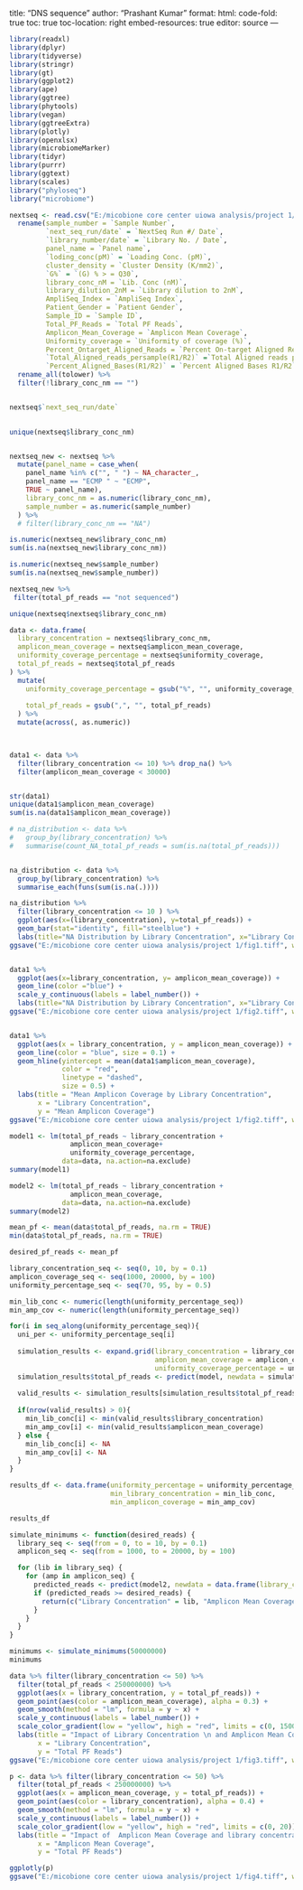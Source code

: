 title: "DNS sequence"
author: "Prashant Kumar"
format: 
  html:
    code-fold: true
    toc: true
    toc-location: right
    embed-resources: true
editor: source
---

```{r message=FALSE, warning=FALSE, echo=FALSE}
library(readxl)
library(dplyr)
library(tidyverse)
library(stringr)
library(gt)
library(ggplot2)
library(ape)
library(ggtree)
library(phytools)
library(vegan)
library(ggtreeExtra)
library(plotly)
library(openxlsx)
library(microbiomeMarker)
library(tidyr)
library(purrr)
library(ggtext)
library(scales)
library("phyloseq")
library("microbiome")
```

```{r}
nextseq <- read.csv("E:/micobione core center uiowa analysis/project 1/ECMP NextSeq Run Metrics_2.csv", check.names = FALSE) %>% 
  rename(sample_number = `Sample Number`,
         `next_seq_run/date` = `NextSeq Run #/ Date`,
         `library_number/date` = `Library No. / Date`,
         panel_name = `Panel name`,
         `loding_conc(pM)` = `Loading Conc. (pM)`,
         cluster_density = `Cluster Density (K/mm2)`,
         `G%` = `(G) % > = Q30`,
         library_conc_nM = `Lib. Conc (nM)`,
         library_dilution_2nM = `Library dilution to 2nM`,
         AmpliSeq_Index = `AmpliSeq Index`,
         Patient_Gender = `Patient Gender`,
         Sample_ID = `Sample ID`,
         Total_PF_Reads = `Total PF Reads`,
         Amplicon_Mean_Coverage = `Amplicon Mean Coverage`,
         Uniformity_coverage = `Uniformity of coverage (%)`,
         Percent_Ontarget_Aligned_Reads = `Percent On-target Aligned Reads`,
         `Total_Aligned_reads_persample(R1/R2)` =`Total Aligned reads per sample R1/R2`,
         `Percent_Aligned_Bases(R1/R2)` = `Percent Aligned Bases R1/R2`) %>% 
  rename_all(tolower) %>% 
  filter(!library_conc_nm == "")


nextseq$`next_seq_run/date`
         
```

```{r}
unique(nextseq$library_conc_nm)


nextseq_new <- nextseq %>%
  mutate(panel_name = case_when(
    panel_name %in% c("", " ") ~ NA_character_,
    panel_name == "ECMP " ~ "ECMP",
    TRUE ~ panel_name),
    library_conc_nm = as.numeric(library_conc_nm),
    sample_number = as.numeric(sample_number)
  ) %>% 
  # filter(library_conc_nm == "NA")

is.numeric(nextseq_new$library_conc_nm)
sum(is.na(nextseq_new$library_conc_nm))

is.numeric(nextseq_new$sample_number)
sum(is.na(nextseq_new$sample_number))

nextseq_new %>% 
 filter(total_pf_reads == "not sequenced")

unique(nextseq$nextseq$library_conc_nm)
```


```{r}

data <- data.frame(
  library_concentration = nextseq$library_conc_nm,
  amplicon_mean_coverage = nextseq$amplicon_mean_coverage,
  uniformity_coverage_percentage = nextseq$uniformity_coverage,
  total_pf_reads = nextseq$total_pf_reads
) %>%
  mutate(
    uniformity_coverage_percentage = gsub("%", "", uniformity_coverage_percentage),
    
    total_pf_reads = gsub(",", "", total_pf_reads)
  ) %>% 
  mutate(across(, as.numeric)) 
  


data1 <- data %>% 
  filter(library_concentration <= 10) %>% drop_na() %>% 
  filter(amplicon_mean_coverage < 30000)


str(data1)
unique(data1$amplicon_mean_coverage)
sum(is.na(data1$amplicon_mean_coverage))

# na_distribution <- data %>%
#   group_by(library_concentration) %>%
#   summarise(count_NA_total_pf_reads = sum(is.na(total_pf_reads)))


na_distribution <- data %>%
  group_by(library_concentration) %>%
  summarise_each(funs(sum(is.na(.))))

na_distribution %>% 
  filter(library_concentration <= 10 ) %>% 
  ggplot(aes(x=(library_concentration), y=total_pf_reads)) + 
  geom_bar(stat="identity", fill="steelblue") + 
  labs(title="NA Distribution by Library Concentration", x="Library Concentration", y="Count of NAs in pf")
ggsave("E:/micobione core center uiowa analysis/project 1/fig1.tiff", width = 10, height = 10)


data1 %>%  
  ggplot(aes(x=library_concentration, y= amplicon_mean_coverage)) + 
  geom_line(color ="blue") +
  scale_y_continuous(labels = label_number()) +
  labs(title="NA Distribution by Library Concentration", x="Library Concentration", y="amplicon mean coverage")
ggsave("E:/micobione core center uiowa analysis/project 1/fig2.tiff", width = 10, height = 10)


data1 %>%
  ggplot(aes(x = library_concentration, y = amplicon_mean_coverage)) +
  geom_line(color = "blue", size = 0.1) +
  geom_hline(yintercept = mean(data1$amplicon_mean_coverage), 
             color = "red", 
             linetype = "dashed", 
             size = 0.5) +
  labs(title = "Mean Amplicon Coverage by Library Concentration", 
       x = "Library Concentration", 
       y = "Mean Amplicon Coverage")
ggsave("E:/micobione core center uiowa analysis/project 1/fig2.tiff", width = 12, height = 8)
```

```{r}
model1 <- lm(total_pf_reads ~ library_concentration + 
               amplicon_mean_coverage+ 
               uniformity_coverage_percentage, 
             data=data, na.action=na.exclude)
summary(model1)

model2 <- lm(total_pf_reads ~ library_concentration + 
               amplicon_mean_coverage, 
             data=data, na.action=na.exclude)
summary(model2)
```


```{r}
mean_pf <- mean(data$total_pf_reads, na.rm = TRUE)
min(data$total_pf_reads, na.rm = TRUE)

desired_pf_reads <- mean_pf  

library_concentration_seq <- seq(0, 10, by = 0.1) 
amplicon_coverage_seq <- seq(1000, 20000, by = 100)  
uniformity_percentage_seq <- seq(70, 95, by = 0.5)  

min_lib_conc <- numeric(length(uniformity_percentage_seq))
min_amp_cov <- numeric(length(uniformity_percentage_seq))

for(i in seq_along(uniformity_percentage_seq)){
  uni_per <- uniformity_percentage_seq[i]
  
  simulation_results <- expand.grid(library_concentration = library_concentration_seq,
                                    amplicon_mean_coverage = amplicon_coverage_seq,
                                    uniformity_coverage_percentage = uni_per)
  simulation_results$total_pf_reads <- predict(model, newdata = simulation_results)
  
  valid_results <- simulation_results[simulation_results$total_pf_reads >= desired_pf_reads,]
  
  if(nrow(valid_results) > 0){
    min_lib_conc[i] <- min(valid_results$library_concentration)
    min_amp_cov[i] <- min(valid_results$amplicon_mean_coverage)
  } else {
    min_lib_conc[i] <- NA
    min_amp_cov[i] <- NA
  }
}

results_df <- data.frame(uniformity_percentage = uniformity_percentage_seq,
                         min_library_concentration = min_lib_conc,
                         min_amplicon_coverage = min_amp_cov)

results_df
```



```{r}
simulate_minimums <- function(desired_reads) {
  library_seq <- seq(from = 0, to = 10, by = 0.1) 
  amplicon_seq <- seq(from = 1000, to = 20000, by = 100)

  for (lib in library_seq) {
    for (amp in amplicon_seq) {
      predicted_reads <- predict(model2, newdata = data.frame(library_concentration = lib, amplicon_mean_coverage = amp))
      if (predicted_reads >= desired_reads) {
        return(c("Library Concentration" = lib, "Amplicon Mean Coverage" = amp))
      }
    }
  }
}

minimums <- simulate_minimums(50000000) 
minimums

```

```{r}
data %>% filter(library_concentration <= 50) %>%  
  filter(total_pf_reads < 250000000) %>% 
  ggplot(aes(x = library_concentration, y = total_pf_reads)) +
  geom_point(aes(color = amplicon_mean_coverage), alpha = 0.3) +
  geom_smooth(method = "lm", formula = y ~ x) +
  scale_y_continuous(labels = label_number()) +
  scale_color_gradient(low = "yellow", high = "red", limits = c(0, 15000)) + 
  labs(title = "Impact of Library Concentration \n and Amplicon Mean Coverage on Total PF Reads",
       x = "Library Concentration",
       y = "Total PF Reads")
ggsave("E:/micobione core center uiowa analysis/project 1/fig3.tiff", width = 10, height = 10)
```

```{r}
p <- data %>% filter(library_concentration <= 50) %>%  
  filter(total_pf_reads < 250000000) %>% 
  ggplot(aes(x = amplicon_mean_coverage, y = total_pf_reads)) +
  geom_point(aes(color = library_concentration), alpha = 0.4) +
  geom_smooth(method = "lm", formula = y ~ x) +
  scale_y_continuous(labels = label_number()) +
  scale_color_gradient(low = "yellow", high = "red", limits = c(0, 20))+
  labs(title = "Impact of  Amplicon Mean Coverage and library concentration \n on Total PF Reads",
       x = "Amplicon Mean Coverage",
       y = "Total PF Reads")

ggplotly(p)
ggsave("E:/micobione core center uiowa analysis/project 1/fig4.tiff", width = 16, height = 10)


```




